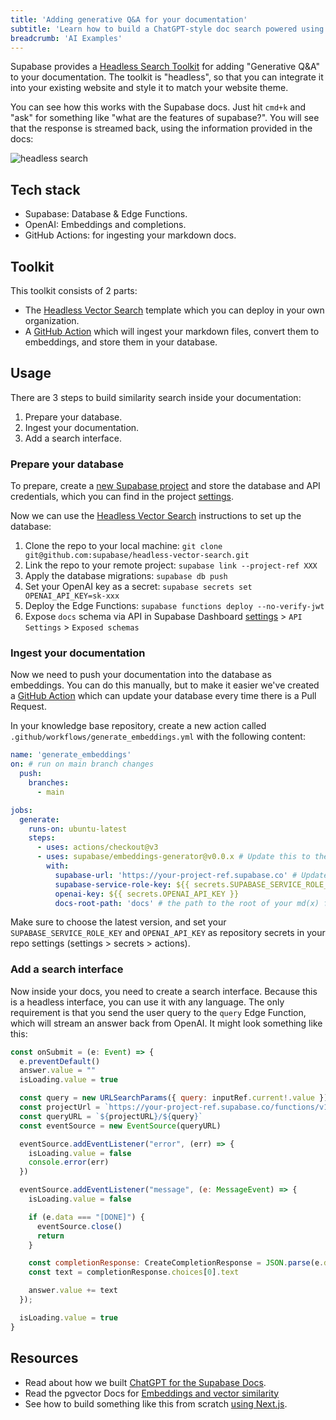 ```yaml
---
title: 'Adding generative Q&A for your documentation'
subtitle: 'Learn how to build a ChatGPT-style doc search powered using our headless search toolkit.'
breadcrumb: 'AI Examples'
---
```


Supabase provides a [Headless Search Toolkit](https://github.com/supabase/headless-vector-search) for adding "Generative Q&A" to your documentation. The toolkit is "headless", so that you can integrate it into your existing website and style it to match your website theme.

You can see how this works with the Supabase docs. Just hit `cmd+k` and "ask" for something like "what are the features of supabase?". You will see that the response is streamed back, using the information provided in the docs:

![headless search](/docs/img/ai/headless-search/headless.png)

## Tech stack

- Supabase: Database & Edge Functions.
- OpenAI: Embeddings and completions.
- GitHub Actions: for ingesting your markdown docs.

## Toolkit

This toolkit consists of 2 parts:

- The [Headless Vector Search](https://github.com/supabase/headless-vector-search) template which you can deploy in your own organization.
- A [GitHub Action](https://github.com/supabase/embeddings-generator) which will ingest your markdown files, convert them to embeddings, and store them in your database.

## Usage

There are 3 steps to build similarity search inside your documentation:

1. Prepare your database.
2. Ingest your documentation.
3. Add a search interface.

### Prepare your database

To prepare, create a [new Supabase project](https://database.new) and store the database and API credentials, which you can find in the project [settings](https://supabase.com/dashboard/project/_/settings).

Now we can use the [Headless Vector Search](https://github.com/supabase/headless-vector-search#set-up) instructions to set up the database:

1. Clone the repo to your local machine: `git clone git@github.com:supabase/headless-vector-search.git`
2. Link the repo to your remote project: `supabase link --project-ref XXX`
3. Apply the database migrations: `supabase db push`
4. Set your OpenAI key as a secret: `supabase secrets set OPENAI_API_KEY=sk-xxx`
5. Deploy the Edge Functions: `supabase functions deploy --no-verify-jwt`
6. Expose `docs` schema via API in Supabase Dashboard [settings](https://supabase.com/dashboard/project/_/settings/api) > `API Settings` > `Exposed schemas`

### Ingest your documentation

Now we need to push your documentation into the database as embeddings. You can do this manually, but to make it easier we've created a [GitHub Action](https://github.com/marketplace/actions/supabase-embeddings-generator) which can update your database every time there is a Pull Request.

In your knowledge base repository, create a new action called `.github/workflows/generate_embeddings.yml` with the following content:

```yml
name: 'generate_embeddings'
on: # run on main branch changes
  push:
    branches:
      - main

jobs:
  generate:
    runs-on: ubuntu-latest
    steps:
      - uses: actions/checkout@v3
      - uses: supabase/embeddings-generator@v0.0.x # Update this to the latest version.
        with:
          supabase-url: 'https://your-project-ref.supabase.co' # Update this to your project URL.
          supabase-service-role-key: ${{ secrets.SUPABASE_SERVICE_ROLE_KEY }}
          openai-key: ${{ secrets.OPENAI_API_KEY }}
          docs-root-path: 'docs' # the path to the root of your md(x) files
```

Make sure to choose the latest version, and set your `SUPABASE_SERVICE_ROLE_KEY` and `OPENAI_API_KEY` as repository secrets in your repo settings (settings > secrets > actions).

### Add a search interface

Now inside your docs, you need to create a search interface. Because this is a headless interface, you can use it with any language. The only requirement is that you send the user query to the `query` Edge Function, which will stream an answer back from OpenAI. It might look something like this:

```js
const onSubmit = (e: Event) => {
  e.preventDefault()
  answer.value = ""
  isLoading.value = true

  const query = new URLSearchParams({ query: inputRef.current!.value })
  const projectUrl = `https://your-project-ref.supabase.co/functions/v1`
  const queryURL = `${projectURL}/${query}`
  const eventSource = new EventSource(queryURL)

  eventSource.addEventListener("error", (err) => {
    isLoading.value = false
    console.error(err)
  })

  eventSource.addEventListener("message", (e: MessageEvent) => {
    isLoading.value = false

    if (e.data === "[DONE]") {
      eventSource.close()
      return
    }

    const completionResponse: CreateCompletionResponse = JSON.parse(e.data)
    const text = completionResponse.choices[0].text

    answer.value += text
  });

  isLoading.value = true
}
```

## Resources

- Read about how we built [ChatGPT for the Supabase Docs](https://supabase.com/blog/chatgpt-supabase-docs).
- Read the pgvector Docs for [Embeddings and vector similarity](/docs/guides/database/extensions/pgvector)
- See how to build something like this from scratch [using Next.js](/docs/guides/ai/examples/nextjs-vector-search).
